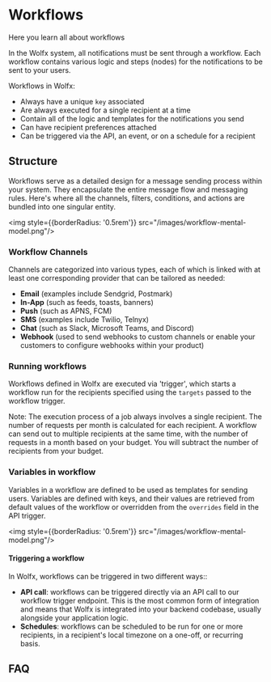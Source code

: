 
# Workflows

Here you learn all about workflows

In the Wolfx system, all notifications must be sent through a workflow. Each workflow contains various logic and steps (nodes) for the notifications to be sent to your users.

Workflows in Wolfx:
- Always have a unique `key` associated
- Are always executed for a single recipient at a time
- Contain all of the logic and templates for the notifications you send
- Can have recipient preferences attached
- Can be triggered via the API, an event, or on a schedule for a recipient

## Structure

Workflows serve as a detailed design for a message sending process within your system. They encapsulate the entire message flow and messaging rules. Here's where all the channels, filters, conditions, and actions are bundled into one singular entity.

<img style={{borderRadius: '0.5rem'}} src="/images/workflow-mental-model.png"/>

### Workflow Channels

Channels are categorized into various types, each of which is linked with at least one corresponding provider that can be tailored as needed:

- **Email** (examples include Sendgrid, Postmark)
- **In-App** (such as feeds, toasts, banners)
- **Push** (such as APNS, FCM)
- **SMS** (examples include Twilio, Telnyx)
- **Chat** (such as Slack, Microsoft Teams, and Discord)
- **Webhook** (used to send webhooks to custom channels or enable your customers to configure webhooks within your product)

### Running workflows

Workflows defined in Wolfx are executed via 'trigger', which starts a workflow run for the recipients specified using the `targets` passed to the workflow trigger.

<Callout emoji="💡">
  Note: The execution process of a job always involves a single recipient. The number of requests per
  month is calculated for each recipient. A workflow can send out to multiple recipients at the same time, with
  the number of requests in a month based on your budget. You will subtract the number of recipients from your
  budget.
</Callout>

### Variables in workflow

Variables in a workflow are defined to be used as templates for sending users. Variables are defined with keys, and their values are retrieved from default values of the workflow or overridden from the `overrides` field in the API trigger.

<img style={{borderRadius: '0.5rem'}} src="/images/workflow-mental-model.png"/>

#### Triggering a workflow
In Wolfx, workflows can be triggered in two different ways::

- **API call**: workflows can be triggered directly via an API call to our workflow trigger endpoint. This is the most common form of integration and means that Wolfx is integrated into your backend codebase, usually alongside your application logic.
- **Schedules**: workflows can be scheduled to be run for one or more recipients, in a recipient's local timezone on a one-off, or recurring basis.

## FAQ
